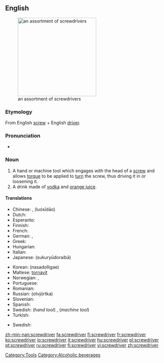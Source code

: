 ==English==
[[Image:Driver_tools.jpg|thumb|right|250px|an assortment of screwdrivers]]

===Etymology===
From English [[screw]] + English [[driver]].

===Pronunciation===
*{{audio|en-us-screwdriver.ogg|Audio (US)}}

===Noun===
{{wikipedia}}
{{en-noun}}
#A hand or machine tool which engages with the head of a [[screw]] and allows [[torque]] to be applied to [[turn]] the screw, thus driving it in or loosening it.
#A drink made of [[vodka]] and [[orange juice]].

====Translations====
{{trans-top|tool}}
*Chinese: {{t|zh|螺絲刀|xs=Chinese}}, {{t|zh|螺丝刀|xs=Chinese}} (luósīdāo)
*Dutch: {{t|nl|schroevendraaier|m}} <!-- [[schroevedraaier]] is no official Dutch spelling -->
*Esperanto: {{t|eo|ŝraŭbturnilo|xs=Esperanto}}
*Finnish: {{t|fi|ruuvimeisseli}}
*French: {{t+|fr|tournevis|m}}
*German: {{t+|de|Schraubenzieher|m}}, {{t|de|Schraubendreher|m}}
*Greek: {{t-|el|κατσαβίδι|n}}
*Hungarian: {{t-|hu|csavarhúzó}}
*Italian: {{t+|it|cacciavite|m}}
*Japanese: {{t|ja|スクリュードライバー}} (sukuryūdoraibā)
{{trans-mid}}
*Korean: {{t|ko|나사돌리개}} (nasadolligae)
*Maltese: [[tornavit]] {{m}}
*Norwegian: {{t|no|skrujern}}, {{t|no|skrutrekker}}
*Portuguese: {{t|pt|chave de fenda|f}}
*Romanian: {{t|ro|şurubelniţă|f}}
*Russian: {{t-|ru|отвёртка|f}} (otvjórtka)
*Slovenian: {{t|sl|izvijač|m}}
*Spanish: {{t-|es|destornillador|m}}
*Swedish: {{t|sv|skruvmejsel|c}} (''hand tool'') , {{t|sv|skruvdragare|c}} (''machine tool'')
*Turkish: {{t-|tr|tornavida}}
{{trans-bottom}}

{{trans-top|drink}}
*Swedish: {{t-|sv|screwdriver|c}}
{{trans-bottom}}

[[Category:Tools]]
[[Category:Alcoholic beverages]]

[[zh-min-nan:screwdriver]]
[[fa:screwdriver]]
[[fi:screwdriver]]
[[fr:screwdriver]]
[[ko:screwdriver]]
[[io:screwdriver]]
[[it:screwdriver]]
[[hu:screwdriver]]
[[pl:screwdriver]]
[[pt:screwdriver]]
[[ru:screwdriver]]
[[fi:screwdriver]]
[[vi:screwdriver]]
[[zh:screwdriver]]